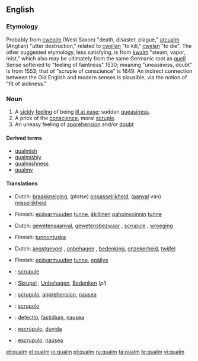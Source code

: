 {{also|Qualm}}
==English==

===Etymology===
Probably from {{etyl|ang}} [[cweolm]] (West Saxon) "death, disaster, plague," [[utcualm]] (Anglian) "utter destruction," related to [[cwellan]] "to kill," [[cwelan]] "to die". The other suggested etymology, less satisfying, is from {{etyl|nl}} [[kwalm]] "steam, vapor, mist," which also may be ultimately from the same Germanic root as [[quell]] Sense softened to "feeling of faintness" 1530; meaning "uneasiness, doubt" is from 1553; that of "scruple of conscience" is 1649. An indirect connection between the Old English and modern senses is plausible, via the notion of "fit of sickness."

===Noun===
{{en-noun}}

# A [[sickly]] [[feeling]] of being [[ill at ease]]; sudden [[queasiness]].
# A prick of the [[conscience]], moral [[scruple]].
# An uneasy feeling of [[apprehension]] and/or [[doubt]]

====Derived terms====
* [[qualmish]]
* [[qualmishly]]
* [[qualmishness]]
* [[qualmy]]

====Translations====
{{trans-top|A sickly feeling of being ill at ease; sudden queasiness}}
* Dutch: [[braakkneiging]], (plotse) [[onpasselijkheid]], ([[aanval]] van) [[misselijkheid]]
{{trans-mid}}
* Finnish: [[epävarmuus|epävarmuuden]] [[tunne]], [[äkillinen]] [[pahoinvointi|pahoinvoinnin]] [[tunne]]
{{trans-bottom}}

{{trans-top|A prick of the conscience, moral scrupule}}
* Dutch: [[gewetensaanval]], [[gewetensbezwaar]] {{n}}, [[scrupule]] {{m}}, [[wroeging]] 
{{trans-mid}}
* Finnish: [[tunnontuska]]
{{trans-bottom}}

{{trans-top|An uneasy feeling of apprehension, doubt}}
* Dutch: [[angstgevoel]] {{n}}, [[onbehagen]] {{n}}, [[bedenking]], [[onzekerheid]], [[twijfel]] 
{{trans-mid}}
* Finnish: [[epävarmuus|epävarmuuden]] [[tunne]], [[epäilys]]
{{trans-bottom}}

{{checktrans-top|}}
* {{ttbc|French}}: [[scrupule]] {{m}}
* {{ttbc|German}}: [[Skrupel]] {{m}}, [[Unbehagen]], [[Bedenken]] {{n|p}} (''pl'') 
* {{ttbc|Interlingua}}: [[scrupulo]], [[apprehension]], [[nausea]] 
{{trans-mid}}
* {{ttbc|Italian}}: [[scrupolo]]
* {{ttbc|Latin}}: [[defectio]], [[fastidium]], [[nausea]] 
* {{ttbc|Portuguese}}: [[escrúpulo]], [[dúvida]] 
* {{ttbc|Spanish}}: [[escrupulo]], [[naúsea]] 
{{trans-bottom}}

[[et:qualm]]
[[el:qualm]]
[[io:qualm]]
[[pl:qualm]]
[[ru:qualm]]
[[ta:qualm]]
[[te:qualm]]
[[vi:qualm]]